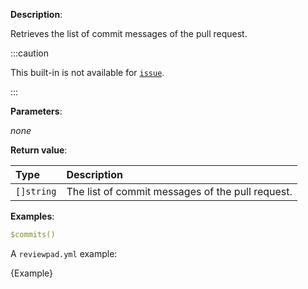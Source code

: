 
**Description**:

Retrieves the list of commit messages of the pull request.

:::caution

This built-in is not available for [`issue`](/guides/syntax#workflow).

:::

**Parameters**:

_none_

**Return value**:

| Type       | Description                                      |
| :--------- | :----------------------------------------------- |
| `[]string` | The list of commit messages of the pull request. |

**Examples**:

```yml
$commits()
```

A `reviewpad.yml` example:

<CodeBlock language="yml" title="reviewpad.yml">{Example}</CodeBlock>
